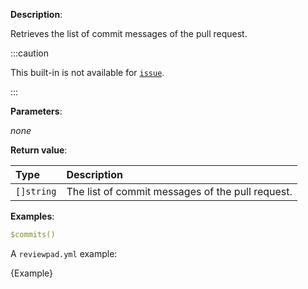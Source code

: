 
**Description**:

Retrieves the list of commit messages of the pull request.

:::caution

This built-in is not available for [`issue`](/guides/syntax#workflow).

:::

**Parameters**:

_none_

**Return value**:

| Type       | Description                                      |
| :--------- | :----------------------------------------------- |
| `[]string` | The list of commit messages of the pull request. |

**Examples**:

```yml
$commits()
```

A `reviewpad.yml` example:

<CodeBlock language="yml" title="reviewpad.yml">{Example}</CodeBlock>
